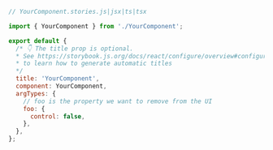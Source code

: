 ```js
// YourComponent.stories.js|jsx|ts|tsx

import { YourComponent } from './YourComponent';

export default {
  /* 👇 The title prop is optional.
  * See https://storybook.js.org/docs/react/configure/overview#configure-story-loading
  * to learn how to generate automatic titles
  */
  title: 'YourComponent',
  component: YourComponent,
  argTypes: {
    // foo is the property we want to remove from the UI
    foo: {
      control: false,
    },
  },
};
```